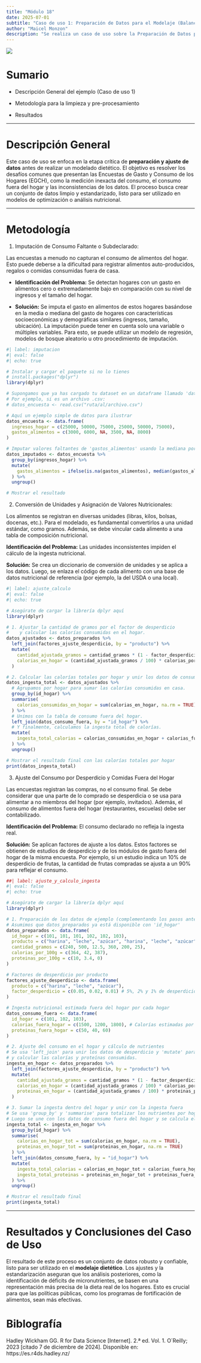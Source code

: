 ```yaml
---
title: "Módulo 18"
date: 2025-07-01
subtitle: "Caso de uso 1: Preparación de Datos para el Modelaje (Balances Alimentarios y Ajustes de Consumo)"
author: "Maicel Monzon"
description: "Se realiza un caso de uso sobre la Preparación de Datos para el Modelaje (Balances Alimentarios y Ajustes de Consumo)"
---
```


![](/static/images/modulo17.png){fig-align="center"}

# Sumario

- Descripción General del ejemplo (Caso de uso 1)

- Metodología para la limpieza y pre-procesamiento

- Resultados

---



# Descripción General

Este caso de uso se enfoca en la etapa crítica de **preparación y ajuste de datos** antes de realizar un modelado dietético. El objetivo es resolver los desafíos comunes que presentan las Encuestas de Gasto y Consumo de los Hogares (EGCH), como la medición inexacta del consumo, el consumo fuera del hogar y las inconsistencias de los datos. El proceso busca crear un conjunto de datos limpio y estandarizado, listo para ser utilizado en modelos de optimización o análisis nutricional.


---

# Metodología 

1.  Imputación de Consumo Faltante o Subdeclarado:

Las encuestas a menudo no capturan el consumo de alimentos del hogar. Esto puede deberse a la dificultad para registrar alimentos auto-producidos, regalos o comidas consumidas fuera de casa.

- **Identificación del Problema:** Se detectan hogares con un gasto en alimentos cero o extremadamente bajo en comparación con su nivel de ingresos y el tamaño del hogar.

- **Solución:** Se imputa el gasto en alimentos de estos hogares basándose en la media o mediana del gasto de hogares con características socioeconómicas y demográficas similares (ingresos, tamaño, ubicación). La imputación puede tener en cuenta solo una variable o múltiples variables. Para esto, se puede utilizar un modelo de regresión, modelos de bosque aleatorio u otro procedimiento de imputación.

```r
#| label: imputacion
#| eval: false
#| echo: true

# Instalar y cargar el paquete si no lo tienes
# install.packages("dplyr")
library(dplyr)

# Supongamos que ya has cargado tu dataset en un dataframe llamado 'datos_encuesta'
# Por ejemplo, si es un archivo .csv:
# datos_encuesta <- read.csv("ruta/al/archivo.csv")

# Aquí un ejemplo simple de datos para ilustrar
datos_encuesta <- data.frame(
  ingresos_hogar = c(25000, 50000, 75000, 25000, 50000, 75000),
  gastos_alimentos = c(3000, 6000, NA, 3500, NA, 8000)
)

# Imputar valores faltantes de 'gastos_alimentos' usando la mediana por 'ingresos_hogar'
datos_imputados <- datos_encuesta %>%
  group_by(ingresos_hogar) %>%
  mutate(
    gastos_alimentos = ifelse(is.na(gastos_alimentos), median(gastos_alimentos, na.rm = TRUE), gastos_alimentos)
  ) %>%
  ungroup()

# Mostrar el resultado
```
    


2.  Conversión de Unidades y Asignación de Valores Nutricionales:

Los alimentos se registran en diversas unidades (libras, kilos, bolsas, docenas, etc.). Para el modelado, es fundamental convertirlos a una unidad estándar, como gramos. Además, se debe vincular cada alimento a una tabla de composición nutricional.

**Identificación del Problema:** Las unidades inconsistentes impiden el cálculo de la ingesta nutricional.

**Solución:** Se crea un diccionario de conversión de unidades y se aplica a los datos. Luego, se enlaza el código de cada alimento con una base de datos nutricional de referencia (por ejemplo, la del USDA o una local).

    

```r
#| label: ajuste_calculo
#| eval: false
#| echo: true

# Asegúrate de cargar la librería dplyr aquí
library(dplyr)

# 1. Ajustar la cantidad de gramos por el factor de desperdicio
#    y calcular las calorías consumidas en el hogar.
datos_ajustados <- datos_preparados %>%
  left_join(factores_ajuste_desperdicio, by = "producto") %>%
  mutate(
    cantidad_ajustada_gramos = cantidad_gramos * (1 - factor_desperdicio),
    calorias_en_hogar = (cantidad_ajustada_gramos / 100) * calorias_por_100g
  )

# 2. Calcular las calorías totales por hogar y unir los datos de consumo fuera
datos_ingesta_total <- datos_ajustados %>%
  # Agrupamos por hogar para sumar las calorías consumidas en casa.
  group_by(id_hogar) %>%
  summarise(
    calorias_consumidas_en_hogar = sum(calorias_en_hogar, na.rm = TRUE)
  ) %>%
  # Unimos con la tabla de consumo fuera del hogar.
  left_join(datos_consumo_fuera, by = "id_hogar") %>%
  # Y finalmente, calculamos la ingesta total de calorías.
  mutate(
    ingesta_total_calorias = calorias_consumidas_en_hogar + calorias_fuera_hogar
  ) %>%
  ungroup()

# Mostrar el resultado final con las calorías totales por hogar
print(datos_ingesta_total)

```


3.  Ajuste del Consumo por Desperdicio y Comidas Fuera del Hogar

Las encuestas registran las compras, no el consumo final. Se debe considerar que una parte de lo comprado se desperdicia o se usa para alimentar a no miembros del hogar (por ejemplo, invitados). Además, el consumo de alimentos fuera del hogar (restaurantes, escuelas) debe ser contabilizado.

**Identificación del Problema:** El consumo declarado no refleja la ingesta real.

**Solución:** Se aplican factores de ajuste a los datos. Estos factores se obtienen de estudios de desperdicio y de los módulos de gasto fuera del hogar de la misma encuesta. Por ejemplo, si un estudio indica un 10% de desperdicio de frutas, la cantidad de frutas compradas se ajusta a un 90% para reflejar el consumo.

```r
##| label: ajuste_y_calculo_ingesta
#| eval: false
#| echo: true

# Asegúrate de cargar la librería dplyr aquí
library(dplyr)

# 1. Preparación de los datos de ejemplo (complementando los pasos anteriores)
# Asumimos que datos_preparados ya está disponible con 'id_hogar'
datos_preparados <- data.frame(
  id_hogar = c(101, 101, 101, 102, 102, 103),
  producto = c("harina", "leche", "azúcar", "harina", "leche", "azúcar"),
  cantidad_gramos = c(240, 500, 12.5, 360, 200, 25),
  calorias_por_100g = c(364, 42, 387),
  proteinas_por_100g = c(10, 3.4, 0)
)

# Factores de desperdicio por producto
factores_ajuste_desperdicio <- data.frame(
  producto = c("harina", "leche", "azúcar"),
  factor_desperdicio = c(0.05, 0.02, 0.01) # 5%, 2% y 1% de desperdicio
)

# Ingesta nutricional estimada fuera del hogar por cada hogar
datos_consumo_fuera <- data.frame(
  id_hogar = c(101, 102, 103),
  calorias_fuera_hogar = c(1500, 1200, 1800), # Calorías estimadas por un periodo de tiempo
  proteinas_fuera_hogar = c(50, 40, 60)
)

# 2. Ajuste del consumo en el hogar y cálculo de nutrientes
# Se usa 'left_join' para unir los datos de desperdicio y 'mutate' para ajustar las cantidades
# y calcular las calorías y proteínas consumidas.
ingesta_en_hogar <- datos_preparados %>%
  left_join(factores_ajuste_desperdicio, by = "producto") %>%
  mutate(
    cantidad_ajustada_gramos = cantidad_gramos * (1 - factor_desperdicio),
    calorias_en_hogar = (cantidad_ajustada_gramos / 100) * calorias_por_100g,
    proteinas_en_hogar = (cantidad_ajustada_gramos / 100) * proteinas_por_100g
  )

# 3. Sumar la ingesta dentro del hogar y unir con la ingesta fuera
# Se usa 'group_by' y 'summarise' para totalizar los nutrientes por hogar.
# Luego se une con los datos de consumo fuera del hogar y se calcula el total.
ingesta_total <- ingesta_en_hogar %>%
  group_by(id_hogar) %>%
  summarise(
    calorias_en_hogar_tot = sum(calorias_en_hogar, na.rm = TRUE),
    proteinas_en_hogar_tot = sum(proteinas_en_hogar, na.rm = TRUE)
  ) %>%
  left_join(datos_consumo_fuera, by = "id_hogar") %>%
  mutate(
    ingesta_total_calorias = calorias_en_hogar_tot + calorias_fuera_hogar,
    ingesta_total_proteinas = proteinas_en_hogar_tot + proteinas_fuera_hogar
  ) %>%
  ungroup()

# Mostrar el resultado final
print(ingesta_total)
```
 

-----

# Resultados y Conclusiones del Caso de Uso

El resultado de este proceso es un conjunto de datos robusto y confiable, listo para ser utilizado en el **modelaje dietético**. Los ajustes y la estandarización aseguran que los análisis posteriores, como la identificación de déficits de micronutrientes, se basen en una representación más precisa de la dieta real de los hogares. Esto es crucial para que las políticas públicas, como los programas de fortificación de alimentos, sean más efectivas.



# Biblografía

Hadley Wickham GG. R for Data Science [Internet]. 2.ª ed. Vol. 1. O´Reilly; 2023 [citado 7 de diciembre de 2024]. Disponible en: https://es.r4ds.hadley.nz/

